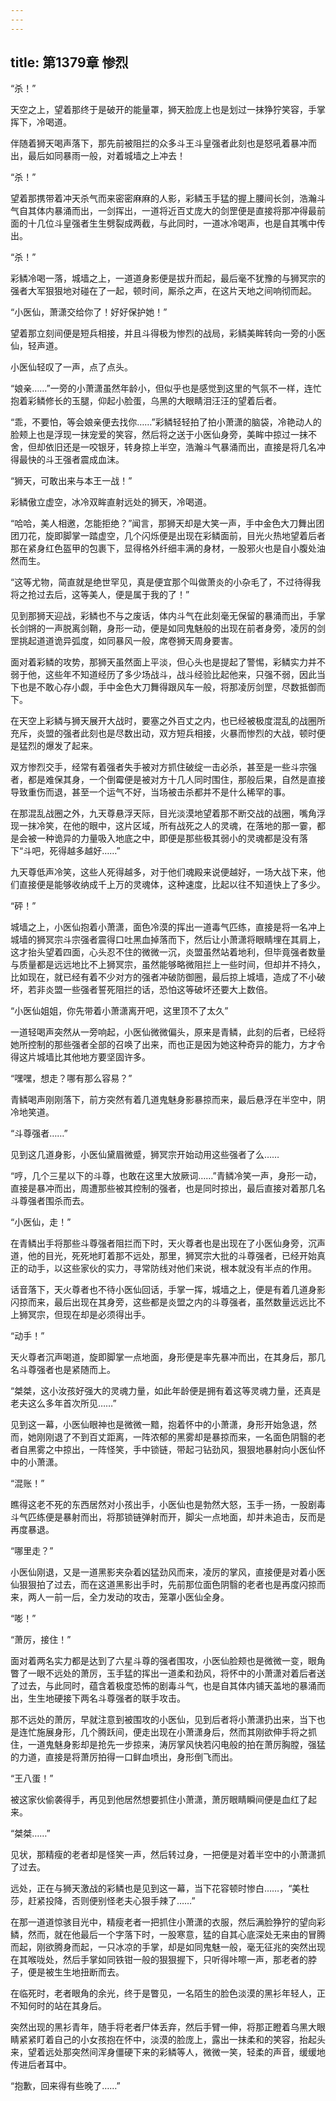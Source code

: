 ```yaml
---
---
---
```

title: 第1379章 惨烈
---



“杀！”

天空之上，望着那终于是破开的能量罩，狮天脸庞上也是划过一抹狰狞笑容，手掌挥下，冷喝道。

伴随着狮天喝声落下，那先前被阻拦的众多斗王斗皇强者此刻也是怒吼着暴冲而出，最后如同暴雨一般，对着城墙之上冲去！

“杀！”

望着那携带着冲天杀气而来密密麻麻的人影，彩鳞玉手猛的握上腰间长剑，浩瀚斗气自其体内暴涌而出，一剑挥出，一道将近百丈庞大的剑罡便是直接将那冲得最前面的十几位斗皇强者生生劈裂成两截，与此同时，一道冰冷喝声，也是自其嘴中传出。

“杀！”

彩鳞冷喝一落，城墙之上，一道道身影便是拔升而起，最后毫不犹豫的与狮冥宗的强者大军狠狠地对碰在了一起，顿时间，厮杀之声，在这片天地之间响彻而起。

“小医仙，萧潇交给你了！好好保护她！”

望着那立刻间便是短兵相接，并且斗得极为惨烈的战局，彩鳞美眸转向一旁的小医仙，轻声道。

小医仙轻叹了一声，点了点头。

“娘亲……”一旁的小萧潇虽然年龄小，但似乎也是感觉到这里的气氛不一样，连忙抱着彩鳞修长的玉腿，仰起小脸蛋，乌黑的大眼睛泪汪汪的望着后者。

“乖，不要怕，等会娘亲便去找你……”彩鳞轻轻拍了拍小萧潇的脑袋，冷艳动人的脸颊上也是浮现一抹宠爱的笑容，然后将之送于小医仙身旁，美眸中掠过一抹不舍，但却依旧还是一咬银牙，转身掠上半空，浩瀚斗气暴涌而出，直接是将几名冲得最快的斗王强者震成血沫。

“狮天，可敢出来与本王一战！”

彩鳞傲立虚空，冰冷双眸直射远处的狮天，冷喝道。

“哈哈，美人相邀，怎能拒绝？”闻言，那狮天却是大笑一声，手中金色大刀舞出团团刀花，旋即脚掌一踏虚空，几个闪烁便是出现在彩鳞面前，目光火热地望着后者那在紧身红色盔甲的包裹下，显得格外纤细丰满的身材，一股邪火也是自小腹处油然而生。

“这等尤物，简直就是绝世罕见，真是便宜那个叫做萧炎的小杂毛了，不过待得我将之抢过去后，这等美人，便是属于我的了！”

见到那狮天迎战，彩鳞也不与之废话，体内斗气在此刻毫无保留的暴涌而出，手掌长剑锵的一声脱离剑鞘，身形一动，便是如同鬼魅般的出现在前者身旁，凌厉的剑罡挑起道道诡异弧度，如同暴风一般，席卷狮天周身要害。

面对着彩鳞的攻势，那狮天虽然面上平淡，但心头也是提起了警惕，彩鳞实力并不弱于他，这些年不知道经历了多少场战斗，战斗经验比起他来，只强不弱，因此当下也是不敢心存小觑，手中金色大刀舞得跟风车一般，将那凌厉剑罡，尽数抵御而下。

在天空上彩鳞与狮天展开大战时，要塞之外百丈之内，也已经被极度混乱的战圈所充斥，炎盟的强者此刻也是尽数出动，双方短兵相接，火暴而惨烈的大战，顿时便是猛烈的爆发了起来。

双方惨烈交手，经常有着强者失手被对方抓住破绽一击必杀，甚至是一些斗宗强者，都是难保其身，一个倒霉便是被对方十几人同时围住，那般后果，自然是直接导致重伤而退，甚至一个运气不好，当场被击杀都并不是什么稀罕的事。

在那混乱战圈之外，九天尊悬浮天际，目光淡漠地望着那不断交战的战圈，嘴角浮现一抹冷笑，在他的眼中，这片区域，所有战死之人的灵魂，在落地的那一霎，都是会被一种诡异的力量吸入地底之中，即便是那些极其弱小的灵魂都是没有落下“斗吧，死得越多越好……”

九天尊低声冷笑，这些人死得越多，对于他们魂殿来说便越好，一场大战下来，他们直接便是能够收纳成千上万的灵魂体，这种速度，比起以往不知道快上了多少。

“砰！”

城墙之上，小医仙抱着小萧潇，面色冷漠的挥出一道毒气匹练，直接是将一名冲上城墙的狮冥宗斗宗强者震得口吐黑血掉落而下，然后让小萧潇将眼睛埋在其肩上，这才抬头望着四面，心头忍不住的微微一沉，炎盟虽然站着地利，但毕竟强者数量与质量都是远远地比不上狮冥宗，虽然能够略微阻拦上一些时间，但却并不持久，比如现在，就已经有着不少对方的强者冲破防御圈，最后掠上城墙，造成了不小破坏，若非炎盟一些强者誓死阻拦的话，恐怕这等破坏还要大上数倍。

“小医仙姐姐，你先带着小萧潇离开吧，这里顶不了太久”

一道轻喝声突然从一旁响起，小医仙微微偏头，原来是青鳞，此刻的后者，已经将她所控制的那些强者全部的召唤了出来，而也正是因为她这种奇异的能力，方才令得这片城墙比其他地方要坚固许多。

“嘿嘿，想走？哪有那么容易？”

青鳞喝声刚刚落下，前方突然有着几道鬼魅身影暴掠而来，最后悬浮在半空中，阴冷地笑道。

“斗尊强者……”

见到这几道身影，小医仙黛眉微蹙，狮冥宗开始动用这些强者了么……

“哼，几个三星以下的斗尊，也敢在这里大放厥词……”青鳞冷笑一声，身形一动，直接是暴冲而出，周遭那些被其控制的强者，也是同时掠出，最后直接对着那几名斗尊强者围杀而去。

“小医仙，走！”

在青鳞出手将那些斗尊强者阻拦而下时，天火尊者也是出现在了小医仙身旁，沉声道，他的目光，死死地盯着那不远处，那里，狮冥宗大批的斗尊强者，已经开始真正的动手，以这些家伙的实力，寻常防线对他们来说，根本就没有半点的作用。

话音落下，天火尊者也不待小医仙回话，手掌一挥，城墙之上，便是有着几道身影闪掠而来，最后出现在其身旁，这些都是炎盟之内的斗尊强者，虽然数量远远比不上狮冥宗，但现在却是必须得出手。

“动手！”

天火尊者沉声喝道，旋即脚掌一点地面，身形便是率先暴冲而出，在其身后，那几名斗尊强者也是紧随而上。

“桀桀，这小汝孩好强大的灵魂力量，如此年龄便是拥有着这等灵魂力量，还真是老夫这么多年首次所见……”

见到这一幕，小医仙眼神也是微微一黯，抱着怀中的小萧潇，身形开始急退，然而，她刚刚退了不到百丈距离，一阵浓郁的黑雾却是暴掠而来，一名面色阴翳的老者自黑雾之中掠出，一阵怪笑，手中锁链，带起刁钻劲风，狠狠地暴射向小医仙怀中的小萧潇。

“混账！”

瞧得这老不死的东西居然对小孩出手，小医仙也是勃然大怒，玉手一扬，一股剧毒斗气匹练便是暴射而出，将那锁链弹射而开，脚尖一点地面，却并未追击，反而是再度暴退。

“哪里走？”

小医仙刚退，又是一道黑影夹杂着凶猛劲风而来，凌厉的掌风，直接便是对着小医仙狠狠拍了过去，而在这道黑影出手时，先前那位面色阴翳的老者也是再度闪掠而来，两人一前一后，全力发动的攻击，笼罩小医仙全身。

“嘭！”

“萧厉，接住！”

面对着两名实力都是达到了六星斗尊的强者围攻，小医仙脸颊也是微微一变，眼角瞥了一眼不远处的萧厉，玉手猛的挥出一道柔和劲风，将怀中的小萧潇对着后者送了过去，与此同时，蕴含着极度恐怖的剧毒斗气，也是自其体内铺天盖地的暴涌而出，生生地硬接下两名斗尊强者的联手攻击。

那不远处的萧厉，早就注意到被围攻的小医仙，见到后者将小萧潇扔出来，当下也是连忙施展身形，几个腾跃间，便走出现在小萧潇身后，然而其刚欲伸手将之抓住，一道鬼魅身影却是抢先一步掠来，涛厉掌风快若闪电般的拍在萧厉胸膛，强猛的力道，直接是将萧厉拍得一口鲜血喷出，身形倒飞而出。

“王八蛋！”

被这家伙偷袭得手，再见到他居然想要抓住小萧潇，萧厉眼睛瞬间便是血红了起来。

“桀桀……”

见状，那精瘦的老者却是怪笑一声，然后转过身，一把便是对着半空中的小萧潇抓了过去。

远处，正在与狮天激战的彩鳞也是见到这一幕，当下花容顿时惨白……，“美杜莎，赶紧投降，否则便别怪老夫心狠手辣了……”

在那一道道惊骇目光中，精瘦老者一把抓住小萧潇的衣服，然后满脸狰狞的望向彩鳞，然而，就在他最后一个字落下时，一股寒意，猛的自其心底深处无来由的冒腾而起，刚欲腾身而起，一只冰凉的手掌，却是如同鬼魅一般，毫无征兆的突然出现在其喉咙处，然后手掌如同铁钳一般的狠狠握下，只听得咔嚓一声，那老者的脖子，便是被生生地扭断而去。

在临死时，老者眼角的余光，终于是瞥见，一名陌生的脸色淡漠的黑衫年轻人，正不知何时的站在其身后。

突然出现的黑衫青年，随手将老者尸体丢弃，然后手臂一伸，将那正瞪着乌黑大眼睛紧紧盯着自己的小女孩抱在怀中，淡漠的脸庞上，露出一抹柔和的笑容，抬起头来，望着远处那突然间浑身僵硬下来的彩鳞等人，微微一笑，轻柔的声音，缓缓地传进后者耳中。

“抱歉，回来得有些晚了……”